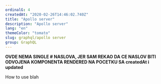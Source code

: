 ```yaml
---
ordinalG: 4
createdAt: "2020-02-26T14:46:02.740Z"
title: "Apollo server"
description: "Apollo server"
lang: "en"
themeColor: "tomato"
slug: graphql/apollo server
group: GraphQL
---
```


**OVDE NEMA SINGLE # NASLOVA, JER SAM REKAO DA CE NASLOV BITI ODVOJENA KOMPONENTA RENDERED NA POCETKU SA createdAt i updated**

How to use blah
